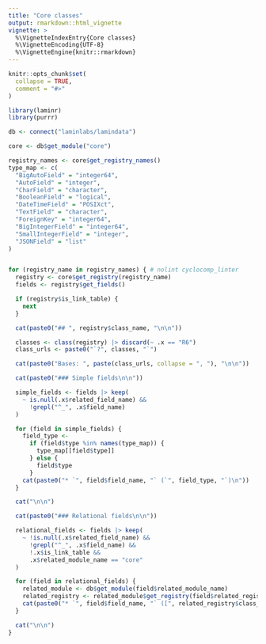 ```yaml
---
title: "Core classes"
output: rmarkdown::html_vignette
vignette: >
  %\VignetteIndexEntry{Core classes}
  %\VignetteEncoding{UTF-8}
  %\VignetteEngine{knitr::rmarkdown}
---
```


```r
knitr::opts_chunk$set(
  collapse = TRUE,
  comment = "#>"
)
```

```r
library(laminr)
library(purrr)

db <- connect("laminlabs/lamindata")

core <- db$get_module("core")
```

```r
registry_names <- core$get_registry_names()
type_map <- c(
  "BigAutoField" = "integer64",
  "AutoField" = "integer",
  "CharField" = "character",
  "BooleanField" = "logical",
  "DateTimeField" = "POSIXct",
  "TextField" = "character",
  "ForeignKey" = "integer64",
  "BigIntegerField" = "integer64",
  "SmallIntegerField" = "integer",
  "JSONField" = "list"
)


for (registry_name in registry_names) { # nolint cyclocomp_linter
  registry <- core$get_registry(registry_name)
  fields <- registry$get_fields()

  if (registry$is_link_table) {
    next
  }

  cat(paste0("## ", registry$class_name, "\n\n"))

  classes <- class(registry) |> discard(~ .x == "R6")
  class_urls <- paste0("`?", classes, "`")

  cat(paste0("Bases: ", paste(class_urls, collapse = ", "), "\n\n"))

  cat(paste0("### Simple fields\n\n"))

  simple_fields <- fields |> keep(
    ~ is.null(.x$related_field_name) &&
      !grepl("^_", .x$field_name)
  )

  for (field in simple_fields) {
    field_type <-
      if (field$type %in% names(type_map)) {
        type_map[[field$type]]
      } else {
        field$type
      }
    cat(paste0("* `", field$field_name, "` (`", field_type, "`)\n"))
  }

  cat("\n\n")

  cat(paste0("### Relational fields\n\n"))

  relational_fields <- fields |> keep(
    ~ !is.null(.x$related_field_name) &&
      !grepl("^_", .x$field_name) &&
      !.x$is_link_table &&
      .x$related_module_name == "core"
  )

  for (field in relational_fields) {
    related_module <- db$get_module(field$related_module_name)
    related_registry <- related_module$get_registry(field$related_registry_name)
    cat(paste0("* `", field$field_name, "` ([", related_registry$class_name, "](#", related_registry$name, "))\n"))
  }

  cat("\n\n")
}
```
